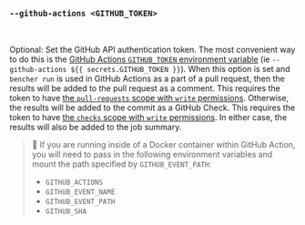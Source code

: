 ### `--github-actions <GITHUB_TOKEN>`

<br />

Optional: Set the GitHub API authentication token.
The most convenient way to do this is the [GitHub Actions `GITHUB_TOKEN` environment variable][github token] (ie `--github-actions ${{ secrets.GITHUB_TOKEN }}`).
When this option is set and `bencher run` is used in GitHub Actions as a part of a pull request,
then the results will be added to the pull request as a comment.
This requires the token to have [the `pull-requests` scope with `write` permissions][github token permissions].
Otherwise, the results will be added to the commit as a GitHub Check.
This requires the token to have [the `checks` scope with `write` permissions][github token permissions].
In either case, the results will also be added to the job summary.

[github token]: https://docs.github.com/en/actions/security-guides/automatic-token-authentication
[github token permissions]: https://docs.github.com/en/actions/security-for-github-actions/security-guides/automatic-token-authentication#permissions-for-the-github_token

> 🐰 If you are running inside of a Docker container within GitHub Action, you will need to pass in the following environment variables and mount the path specified by `GITHUB_EVENT_PATH`:
> - `GITHUB_ACTIONS`
> - `GITHUB_EVENT_NAME`
> - `GITHUB_EVENT_PATH`
> - `GITHUB_SHA`
